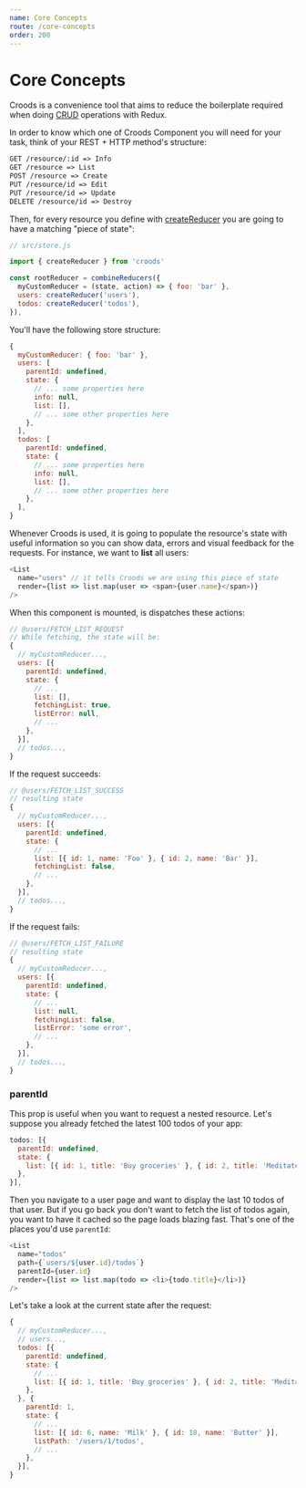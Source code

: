 ```yaml
---
name: Core Concepts
route: /core-concepts
order: 200
---
```


# Core Concepts

Croods is a convenience tool that aims to reduce the boilerplate required when doing [CRUD](https://en.wikipedia.org/wiki/Create,_read,_update_and_delete) operations with Redux.

In order to know which one of Croods Component you will need for your task, think of your REST + HTTP method's structure:

```md
GET /resource/:id => Info
GET /resource => List
POST /resource => Create
PUT /resource/id => Edit
PUT /resource/id => Update
DELETE /resource/id => Destroy
```

Then, for every resource you define with [createReducer](/create-reducer) you are going to have a matching "piece of state":

```javascript
// src/store.js

import { createReducer } from 'croods'

const rootReducer = combineReducers({
  myCustomReducer = (state, action) => { foo: 'bar' },
  users: createReducer('users'),
  todos: createReducer('todos'),
}),
```

You'll have the following store structure:

```javascript
{
  myCustomReducer: { foo: 'bar' },
  users: [
    parentId: undefined,
    state: {
      // ... some properties here
      info: null,
      list: [],
      // ... some other properties here
    },
  ],
  todos: [
    parentId: undefined,
    state: {
      // ... some properties here
      info: null,
      list: [],
      // ... some other properties here
    },
  ],
}
```

Whenever Croods is used, it is going to populate the resource's state with useful information so you can show data, errors and visual feedback for the requests. For instance, we want to **list** all users:

```javascript
<List
  name="users" // it tells Croods we are using this piece of state
  render={list => list.map(user => <span>{user.name}</span>)}
/>
```

When this component is mounted, is dispatches these actions:

```javascript
// @users/FETCH_LIST_REQUEST
// While fetching, the state will be:
{
  // myCustomReducer...,
  users: [{
    parentId: undefined,
    state: {
      // ...
      list: [],
      fetchingList: true,
      listError: null,
      // ...
    },
  }],
  // todos...,
}
```

If the request succeeds:

```javascript
// @users/FETCH_LIST_SUCCESS
// resulting state
{
  // myCustomReducer...,
  users: [{
    parentId: undefined,
    state: {
      // ...
      list: [{ id: 1, name: 'Foo' }, { id: 2, name: 'Bar' }],
      fetchingList: false,
      // ...
    },
  }],
  // todos...,
}
```

If the request fails:

```javascript
// @users/FETCH_LIST_FAILURE
// resulting state
{
  // myCustomReducer...,
  users: [{
    parentId: undefined,
    state: {
      // ...
      list: null,
      fetchingList: false,
      listError: 'some error',
      // ...
    },
  }],
  // todos...,
}
```

### parentId

This prop is useful when you want to request a nested resource.
Let's suppose you already fetched the latest 100 todos of your app:

```javascript
todos: [{
  parentId: undefined,
  state: {
    list: [{ id: 1, title: 'Buy groceries' }, { id: 2, title: 'Meditate' }, ...],
  },
}],
```

Then you navigate to a user page and want to display the last 10 todos of that user.
But if you go back you don't want to fetch the list of todos again, you want to have it cached so the page loads blazing fast. That's one of the places you'd use `parentId`:

```javascript
<List
  name="todos"
  path={`users/${user.id}/todos`}
  parentId={user.id}
  render={list => list.map(todo => <li>{todo.title}</li>)}
/>
```

Let's take a look at the current state after the request:

```javascript
{
  // myCustomReducer...,
  // users...,
  todos: [{
    parentId: undefined,
    state: {
      // ...
      list: [{ id: 1, title: 'Buy groceries' }, { id: 2, title: 'Meditate' }, ...],
    },
  }, {
    parentId: 1,
    state: {
      // ...
      list: [{ id: 6, name: 'Milk' }, { id: 18, name: 'Butter' }],
      listPath: '/users/1/todos',
      // ...
    },
  }],
}
```
